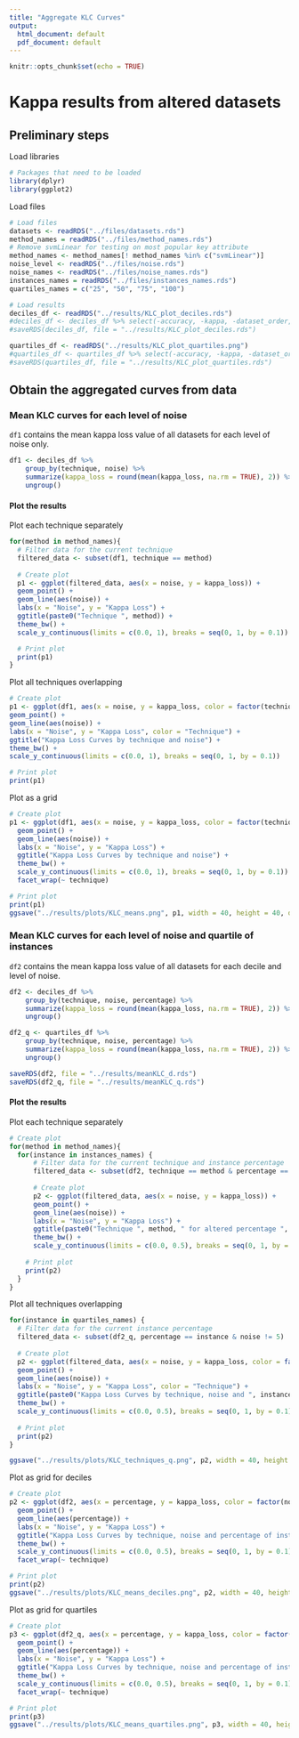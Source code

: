 ```yaml
---
title: "Aggregate KLC Curves"
output:
  html_document: default
  pdf_document: default
---
```


```r
knitr::opts_chunk$set(echo = TRUE)
```

# Kappa results from altered datasets

## Preliminary steps

Load libraries

```r
# Packages that need to be loaded
library(dplyr)
library(ggplot2)
```

Load files

```r
# Load files
datasets <- readRDS("../files/datasets.rds")
method_names = readRDS("../files/method_names.rds")
# Remove svmLinear for testing on most popular key attribute
method_names <- method_names[! method_names %in% c("svmLinear")]
noise_level <- readRDS("../files/noise.rds")
noise_names <- readRDS("../files/noise_names.rds")
instances_names = readRDS("../files/instances_names.rds")
quartiles_names = c("25", "50", "75", "100")

# Load results
deciles_df <- readRDS("../results/KLC_plot_deciles.rds")
#deciles_df <- deciles_df %>% select(-accuracy, -kappa, -dataset_order, -method_order)
#saveRDS(deciles_df, file = "../results/KLC_plot_deciles.rds")

quartiles_df <- readRDS("../results/KLC_plot_quartiles.png")
#quartiles_df <- quartiles_df %>% select(-accuracy, -kappa, -dataset_order, -method_order)
#saveRDS(quartiles_df, file = "../results/KLC_plot_quartiles.rds")
```

## Obtain the aggregated curves from data

### Mean KLC curves for each level of noise

`df1` contains the mean kappa loss value of all datasets for each level of noise only.

```r
df1 <- deciles_df %>%
    group_by(technique, noise) %>%
    summarize(kappa_loss = round(mean(kappa_loss, na.rm = TRUE), 2)) %>%
    ungroup()
```

#### Plot the results

Plot each technique separately

```r
for(method in method_names){
  # Filter data for the current technique
  filtered_data <- subset(df1, technique == method)
  
  # Create plot
  p1 <- ggplot(filtered_data, aes(x = noise, y = kappa_loss)) +
  geom_point() +
  geom_line(aes(noise)) +
  labs(x = "Noise", y = "Kappa Loss") +
  ggtitle(paste0("Technique ", method)) +
  theme_bw() +
  scale_y_continuous(limits = c(0.0, 1), breaks = seq(0, 1, by = 0.1))

  # Print plot
  print(p1)
}
```

Plot all techniques overlapping

```r
# Create plot
p1 <- ggplot(df1, aes(x = noise, y = kappa_loss, color = factor(technique))) +
geom_point() +
geom_line(aes(noise)) +
labs(x = "Noise", y = "Kappa Loss", color = "Technique") +
ggtitle("Kappa Loss Curves by technique and noise") +
theme_bw() +
scale_y_continuous(limits = c(0.0, 1), breaks = seq(0, 1, by = 0.1))

# Print plot
print(p1)
```

Plot as a grid

```r
# Create plot
p1 <- ggplot(df1, aes(x = noise, y = kappa_loss, color = factor(technique))) +
  geom_point() +
  geom_line(aes(noise)) +
  labs(x = "Noise", y = "Kappa Loss") +
  ggtitle("Kappa Loss Curves by technique and noise") +
  theme_bw() +
  scale_y_continuous(limits = c(0.0, 1), breaks = seq(0, 1, by = 0.1)) +
  facet_wrap(~ technique)

# Print plot
print(p1)
ggsave("../results/plots/KLC_means.png", p1, width = 40, height = 40, dpi = 600)
```

### Mean KLC curves for each level of noise and quartile of instances

`df2` contains the mean kappa loss value of all datasets for each decile and level of noise.

```r
df2 <- deciles_df %>%
    group_by(technique, noise, percentage) %>%
    summarize(kappa_loss = round(mean(kappa_loss, na.rm = TRUE), 2)) %>%
    ungroup()

df2_q <- quartiles_df %>%
    group_by(technique, noise, percentage) %>%
    summarize(kappa_loss = round(mean(kappa_loss, na.rm = TRUE), 2)) %>%
    ungroup()

saveRDS(df2, file = "../results/meanKLC_d.rds")
saveRDS(df2_q, file = "../results/meanKLC_q.rds")
```

#### Plot the results

Plot each technique separately

```r
# Create plot
for(method in method_names){
  for(instance in instances_names) {
      # Filter data for the current technique and instance percentage
      filtered_data <- subset(df2, technique == method & percentage == instance)
      
      # Create plot
      p2 <- ggplot(filtered_data, aes(x = noise, y = kappa_loss)) +
      geom_point() +
      geom_line(aes(noise)) +
      labs(x = "Noise", y = "Kappa Loss") +
      ggtitle(paste0("Technique ", method, " for altered percentage ", instance)) +
      theme_bw() +
      scale_y_continuous(limits = c(0.0, 0.5), breaks = seq(0, 1, by = 0.1))
  
    # Print plot
    print(p2)
  }
}
```

Plot all techniques overlapping

```r
for(instance in quartiles_names) {
  # Filter data for the current instance percentage
  filtered_data <- subset(df2_q, percentage == instance & noise != 5)
  
  # Create plot
  p2 <- ggplot(filtered_data, aes(x = noise, y = kappa_loss, color = factor(technique))) +
  geom_point() +
  geom_line(aes(noise)) +
  labs(x = "Noise", y = "Kappa Loss", color = "Technique") +
  ggtitle(paste0("Kappa Loss Curves by technique, noise and ", instance, " % of instances altered")) +
  theme_bw() +
  scale_y_continuous(limits = c(0.0, 0.5), breaks = seq(0, 1, by = 0.1))
  
  # Print plot
  print(p2)
}

ggsave("../results/plots/KLC_techniques_q.png", p2, width = 40, height = 40, dpi = 600)
```

Plot as grid for deciles

```r
# Create plot
p2 <- ggplot(df2, aes(x = percentage, y = kappa_loss, color = factor(noise))) +
  geom_point() +
  geom_line(aes(percentage)) +
  labs(x = "Noise", y = "Kappa Loss") +
  ggtitle("Kappa Loss Curves by technique, noise and percentage of instances altered") +
  theme_bw() +
  scale_y_continuous(limits = c(0.0, 0.5), breaks = seq(0, 1, by = 0.1)) +
  facet_wrap(~ technique)

# Print plot
print(p2)
ggsave("../results/plots/KLC_means_deciles.png", p2, width = 40, height = 40, dpi = 600)

```

Plot as grid for quartiles

```r
# Create plot
p3 <- ggplot(df2_q, aes(x = percentage, y = kappa_loss, color = factor(noise))) +
  geom_point() +
  geom_line(aes(percentage)) +
  labs(x = "Noise", y = "Kappa Loss") +
  ggtitle("Kappa Loss Curves by technique, noise and percentage of instances altered") +
  theme_bw() +
  scale_y_continuous(limits = c(0.0, 0.5), breaks = seq(0, 1, by = 0.1)) +
  facet_wrap(~ technique)

# Print plot
print(p3)
ggsave("../results/plots/KLC_means_quartiles.png", p3, width = 40, height = 40, dpi = 600)
```
